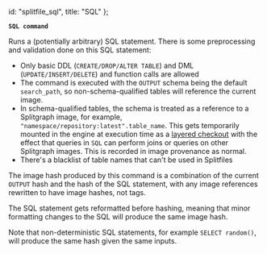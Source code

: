   id: "splitfile_sql",
  title: "SQL"
};

**`SQL command`**

Runs a (potentially arbitrary) SQL statement. There is some preprocessing and validation done
on this SQL statement:

  * Only basic DDL (`CREATE/DROP/ALTER TABLE`) and DML (`UPDATE/INSERT/DELETE`) and function
    calls are allowed
  * The command is executed with the `OUTPUT` schema being the default `search_path`, so
    non-schema-qualified tables will reference the current image.
  * In schema-qualified tables, the schema is treated as a reference to a Splitgraph image,
    for example, `"namespace/repository:latest".table_name`. This gets temporarily mounted
    in the engine at execution time as a [layered checkout](../large_datasets/layered_querying)
    with the effect that queries in `SQL` can perform joins or queries on other Splitgraph images.
    This is recorded in image provenance as normal.
  * There's a blacklist of table names that can't be used in Splitfiles

The image hash produced by this command is a combination of the current
`OUTPUT` hash and the hash of the SQL statement, with any image references rewritten to have
image hashes, not tags.

The SQL statement gets reformatted before hashing, meaning that minor formatting changes to the
SQL will produce the same image hash.

Note that non-deterministic SQL statements, for example `SELECT random()`, will produce the same
hash given the same inputs.
